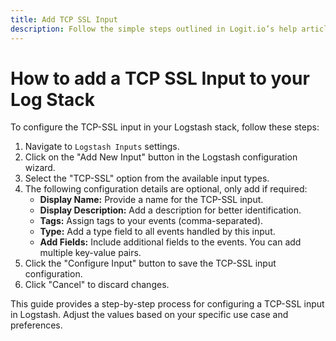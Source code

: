 ```yaml
---
title: Add TCP SSL Input
description: Follow the simple steps outlined in Logit.io’s help article to learn how to add a TCP SSL Input to your Logstash Instance
---
```


# How to add a TCP SSL Input to your Log Stack

To configure the TCP-SSL input in your Logstash stack, follow these steps:

1. Navigate to `Logstash Inputs` settings.
2. Click on the "Add New Input" button in the Logstash configuration wizard.
3. Select the "TCP-SSL" option from the available input types.
4. The following configuration details are optional, only add if required:
   - **Display Name:** Provide a name for the TCP-SSL input.
   - **Display Description:** Add a description for better identification.
   - **Tags:** Assign tags to your events (comma-separated).
   - **Type:** Add a type field to all events handled by this input.
   - **Add Fields:** Include additional fields to the events. You can add multiple key-value pairs.
5. Click the "Configure Input" button to save the TCP-SSL input configuration.
6. Click "Cancel" to discard changes.

This guide provides a step-by-step process for configuring a TCP-SSL input in Logstash. 
Adjust the values based on your specific use case and preferences.